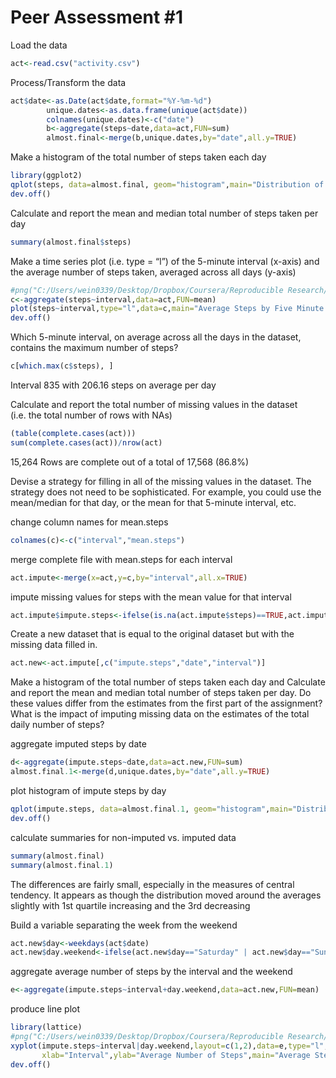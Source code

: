 Peer Assessment #1
========================================================

Load the data
```r
act<-read.csv("activity.csv")
```

Process/Transform the data
```r
act$date<-as.Date(act$date,format="%Y-%m-%d")
        unique.dates<-as.data.frame(unique(act$date))
        colnames(unique.dates)<-c("date")
        b<-aggregate(steps~date,data=act,FUN=sum)
        almost.final<-merge(b,unique.dates,by="date",all.y=TRUE)
```

Make a histogram of the total number of steps taken each day
```r
library(ggplot2)
qplot(steps, data=almost.final, geom="histogram",main="Distribution of Steps per Day NA Removed",xlab="Steps per Day")
dev.off()
```

Calculate and report the mean and median total number of steps taken per day
```r
summary(almost.final$steps)
```

Make a time series plot (i.e. type = "l") of the 5-minute interval (x-axis) and the average number of steps taken, averaged across all days (y-axis)
```r
#png("C:/Users/wein0339/Desktop/Dropbox/Coursera/Reproducible Research/Assignment 1/figures/plot1.png", width = 480, height = 480)
c<-aggregate(steps~interval,data=act,FUN=mean)
plot(steps~interval,type="l",data=c,main="Average Steps by Five Minute Interval",xlab="Interval",ylab="Average Steps")
dev.off()
```

Which 5-minute interval, on average across all the days in the dataset, contains 
the maximum number of steps?
```r
c[which.max(c$steps), ]
```
Interval 835 with 206.16 steps on average per day

Calculate and report the total number of missing values in the dataset 
(i.e. the total number of rows with NAs)
```r
(table(complete.cases(act)))
sum(complete.cases(act))/nrow(act)
```
15,264 Rows are complete out of a total of 17,568 (86.8%)

Devise a strategy for filling in all of the missing values in the dataset. The strategy does not need to be sophisticated. For example, you could use the mean/median for that day, or the mean for that 5-minute interval, etc.

change column names for mean.steps
```r
colnames(c)<-c("interval","mean.steps")
```

merge complete file with mean.steps for each interval
```r
act.impute<-merge(x=act,y=c,by="interval",all.x=TRUE)
```

impute missing values for steps with the mean value for that interval
```r
act.impute$impute.steps<-ifelse(is.na(act.impute$steps)==TRUE,act.impute$mean.steps,act.impute$steps)
```

Create a new dataset that is equal to the original dataset but with the missing data filled in.
```r
act.new<-act.impute[,c("impute.steps","date","interval")]
```

Make a histogram of the total number of steps taken each day and Calculate and 
report the mean and median total number of steps taken per day. Do these values 
differ from the estimates from the first part of the assignment? What is the impact 
of imputing missing data on the estimates of the total daily number of steps?

aggregate imputed steps by date
```r
d<-aggregate(impute.steps~date,data=act.new,FUN=sum)
almost.final.1<-merge(d,unique.dates,by="date",all.y=TRUE)
```

plot histogram of impute steps by day
```r
qplot(impute.steps, data=almost.final.1, geom="histogram",main="Distribution of Steps per Day NA Imputed",xlab="Steps per Day")
dev.off()
```

calculate summaries for non-imputed vs. imputed data
```r
summary(almost.final)
summary(almost.final.1)
```

The differences are fairly small, especially in the measures of central
tendency. It appears as though the distribution moved around the 
averages slightly with 1st quartile increasing and the 3rd decreasing

Build a variable separating the week from the weekend
```r
act.new$day<-weekdays(act$date)
act.new$day.weekend<-ifelse(act.new$day=="Saturday" | act.new$day=="Sunday","Weekend","Weekday")
```

aggregate average number of steps by the interval and the weekend
```r
e<-aggregate(impute.steps~interval+day.weekend,data=act.new,FUN=mean)
```

produce line plot
```r
library(lattice)
#png("C:/Users/wein0339/Desktop/Dropbox/Coursera/Reproducible Research/Assignment 1/figures/plot3.png", width = 480, height = 480)
xyplot(impute.steps~interval|day.weekend,layout=c(1,2),data=e,type="l",
       xlab="Interval",ylab="Average Number of Steps",main="Average Steps by Time Interval Weekend vs. Weekdays")
dev.off()
```

